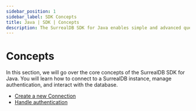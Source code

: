 ```yaml
---
sidebar_position: 1
sidebar_label: SDK Concepts
title: Java | SDK | Concepts
description: The SurrealDB SDK for Java enables simple and advanced querying of a remote or embedded database.
---
```


# Concepts

In this section, we will go over the core concepts of the SurrealDB SDK for Java. You will learn how to connect to a SurrealDB instance, manage authentication, and interact with the database.

- [Create a new Connection](/docs/sdk/java/core/create-a-new-connection)
- [Handle authentication](/docs/sdk/java/core/handling-authentication)
